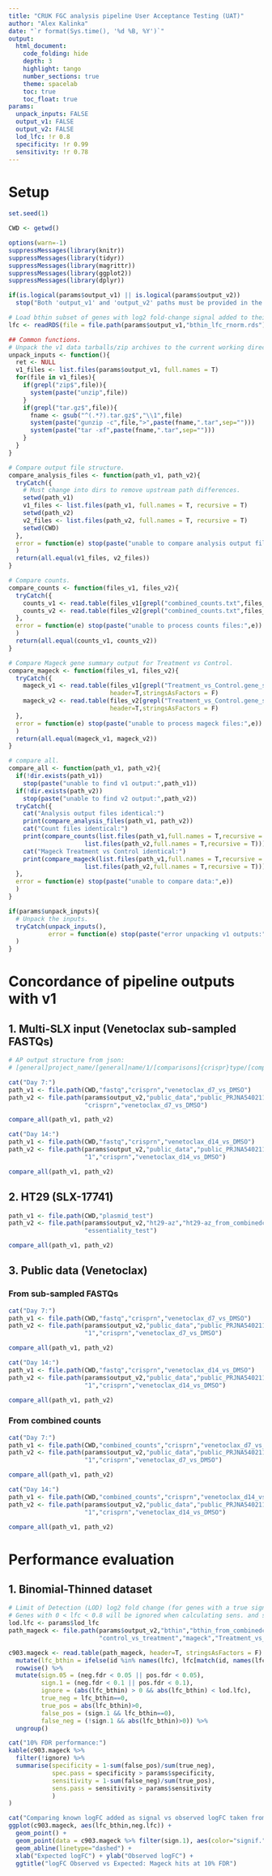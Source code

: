 ```yaml
---
title: "CRUK FGC analysis pipeline User Acceptance Testing (UAT)"
author: "Alex Kalinka"
date: "`r format(Sys.time(), '%d %B, %Y')`"
output:
  html_document:
    code_folding: hide
    depth: 3
    highlight: tango
    number_sections: true
    theme: spacelab
    toc: true
    toc_float: true
params:
  unpack_inputs: FALSE
  output_v1: FALSE
  output_v2: FALSE
  lod_lfc: !r 0.8
  specificity: !r 0.99
  sensitivity: !r 0.78
---
```


# Setup

```r
set.seed(1)

CWD <- getwd()

options(warn=-1)
suppressMessages(library(knitr))
suppressMessages(library(tidyr))
suppressMessages(library(magrittr))
suppressMessages(library(ggplot2))
suppressMessages(library(dplyr))

if(is.logical(params$output_v1) || is.logical(params$output_v2))
  stop("Both 'output_v1' and 'output_v2' paths must be provided in the list given to the 'params' argument")

# Load bthin subset of genes with log2 fold-change signal added to their gRNAs.
lfc <- readRDS(file = file.path(params$output_v1,"bthin_lfc_rnorm.rds"))

## Common functions.
# Unpack the v1 data tarballs/zip archives to the current working directory.
unpack_inputs <- function(){
  ret <- NULL
  v1_files <- list.files(params$output_v1, full.names = T)
  for(file in v1_files){
    if(grepl("zip$",file)){
      system(paste("unzip",file))
    }
    if(grepl("tar.gz$",file)){
      fname <- gsub("^(.*?).tar.gz$","\\1",file)
      system(paste("gunzip -c",file,">",paste(fname,".tar",sep="")))
      system(paste("tar -xf",paste(fname,".tar",sep="")))
    }
  }
}

# Compare output file structure.
compare_analysis_files <- function(path_v1, path_v2){
  tryCatch({
    # Must change into dirs to remove upstream path differences.
    setwd(path_v1)
    v1_files <- list.files(path_v1, full.names = T, recursive = T)
    setwd(path_v2)
    v2_files <- list.files(path_v2, full.names = T, recursive = T)
    setwd(CWD)
  },
  error = function(e) stop(paste("unable to compare analysis output file structure:",e))
  )
  return(all.equal(v1_files, v2_files))
}

# Compare counts.
compare_counts <- function(files_v1, files_v2){
  tryCatch({
    counts_v1 <- read.table(files_v1[grepl("combined_counts.txt",files_v1)],header=T,stringsAsFactors = F)
    counts_v2 <- read.table(files_v2[grepl("combined_counts.txt",files_v2)],header=T,stringsAsFactors = F)
  },
  error = function(e) stop(paste("unable to process counts files:",e))
  )
  return(all.equal(counts_v1, counts_v2))
}

# Compare Mageck gene summary output for Treatment vs Control.
compare_mageck <- function(files_v1, files_v2){
  tryCatch({
    mageck_v1 <- read.table(files_v1[grepl("Treatment_vs_Control.gene_summary.txt",files_v1)],
                            header=T,stringsAsFactors = F)
    mageck_v2 <- read.table(files_v2[grepl("Treatment_vs_Control.gene_summary.txt",files_v2)],
                            header=T,stringsAsFactors = F)
  },
  error = function(e) stop(paste("unable to process mageck files:",e))
  )
  return(all.equal(mageck_v1, mageck_v2))
}

# compare all.
compare_all <- function(path_v1, path_v2){
  if(!dir.exists(path_v1))
    stop(paste("unable to find v1 output:",path_v1))
  if(!dir.exists(path_v2))
    stop(paste("unable to find v2 output:",path_v2))
  tryCatch({
    cat("Analysis output files identical:")
    print(compare_analysis_files(path_v1, path_v2))
    cat("Count files identical:")
    print(compare_counts(list.files(path_v1,full.names = T,recursive = T),
                     list.files(path_v2,full.names = T,recursive = T)))
    cat("Mageck Treatment vs Control identical:")
    print(compare_mageck(list.files(path_v1,full.names = T,recursive = T),
                     list.files(path_v2,full.names = T,recursive = T)))
  },
  error = function(e) stop(paste("unable to compare data:",e))
  )
}

```


```r
if(params$unpack_inputs){
  # Unpack the inputs.
  tryCatch(unpack_inputs(),
           error = function(e) stop(paste("error unpacking v1 outputs:",e))
  )
}
```

# Concordance of pipeline outputs with v1

## 1. Multi-SLX input (Venetoclax sub-sampled FASTQs)

```r
# AP output structure from json:
# [general]project_name/[general]name/1/[comparisons]{crispr}type/[comparisons]name

cat("Day 7:")
path_v1 <- file.path(CWD,"fastq","crisprn","venetoclax_d7_vs_DMSO")
path_v2 <- file.path(params$output_v2,"public_data","public_PRJNA540211_MOLM13_Venetoclax_Yusa","1",
                     "crisprn","venetoclax_d7_vs_DMSO")

compare_all(path_v1, path_v2)

cat("Day 14:")
path_v1 <- file.path(CWD,"fastq","crisprn","venetoclax_d14_vs_DMSO")
path_v2 <- file.path(params$output_v2,"public_data","public_PRJNA540211_MOLM13_Venetoclax_Yusa",
                     "1","crisprn","venetoclax_d14_vs_DMSO")

compare_all(path_v1, path_v2)

```

## 2. HT29 (SLX-17741)

```r
path_v1 <- file.path(CWD,"plasmid_test")
path_v2 <- file.path(params$output_v2,"ht29-az","ht29-az_from_combinedcounts","1","crisprn",
                     "essentiality_test")

compare_all(path_v1, path_v2)

```

## 3. Public data (Venetoclax)

### From sub-sampled FASTQs

```r
cat("Day 7:")
path_v1 <- file.path(CWD,"fastq","crisprn","venetoclax_d7_vs_DMSO")
path_v2 <- file.path(params$output_v2,"public_data","public_PRJNA540211_MOLM13_Venetoclax_Yusa_from_fastq",
                     "1","crisprn","venetoclax_d7_vs_DMSO")

compare_all(path_v1, path_v2)

cat("Day 14:")
path_v1 <- file.path(CWD,"fastq","crisprn","venetoclax_d14_vs_DMSO")
path_v2 <- file.path(params$output_v2,"public_data","public_PRJNA540211_MOLM13_Venetoclax_Yusa_from_fastq",
                     "1","crisprn","venetoclax_d14_vs_DMSO")

compare_all(path_v1, path_v2)

```

### From combined counts

```r
cat("Day 7:")
path_v1 <- file.path(CWD,"combined_counts","crisprn","venetoclax_d7_vs_DMSO")
path_v2 <- file.path(params$output_v2,"public_data","public_PRJNA540211_MOLM13_Venetoclax_Yusa_from_combinedcounts",
                     "1","crisprn","venetoclax_d7_vs_DMSO")

compare_all(path_v1, path_v2)

cat("Day 14:")
path_v1 <- file.path(CWD,"combined_counts","crisprn","venetoclax_d14_vs_DMSO")
path_v2 <- file.path(params$output_v2,"public_data","public_PRJNA540211_MOLM13_Venetoclax_Yusa_from_combinedcounts",
                     "1","crisprn","venetoclax_d14_vs_DMSO")

compare_all(path_v1, path_v2)

```


# Performance evaluation

## 1. Binomial-Thinned dataset

```r
# Limit of Detection (LOD) log2 fold change (for genes with a true signal).
# Genes with 0 < lfc < 0.8 will be ignored when calculating sens. and spec.
lod.lfc <- params$lod_lfc
path_mageck <- file.path(params$output_v2,"bthin","bthin_from_combinedcounts","1","crisprn",
                         "control_vs_treatment","mageck","Treatment_vs_Control.gene_summary.txt")

c903.mageck <- read.table(path_mageck, header=T, stringsAsFactors = F) %>%
  mutate(lfc_bthin = ifelse(id %in% names(lfc), lfc[match(id, names(lfc))], 0)) %>%
  rowwise() %>%
  mutate(sign.05 = (neg.fdr < 0.05 || pos.fdr < 0.05),
         sign.1 = (neg.fdr < 0.1 || pos.fdr < 0.1),
         ignore = (abs(lfc_bthin) > 0 && abs(lfc_bthin) < lod.lfc),
         true_neg = lfc_bthin==0,
         true_pos = abs(lfc_bthin)>0,
         false_pos = (sign.1 && lfc_bthin==0),
         false_neg = (!sign.1 && abs(lfc_bthin)>0)) %>%
  ungroup()

cat("10% FDR performance:")
kable(c903.mageck %>%
  filter(!ignore) %>%
  summarise(specificity = 1-sum(false_pos)/sum(true_neg),
            spec.pass = specificity > params$specificity,
            sensitivity = 1-sum(false_neg)/sum(true_pos),
            sens.pass = sensitivity > params$sensitivity
            )
)

cat("Comparing known logFC added as signal vs observed logFC taken from Mageck:")
ggplot(c903.mageck, aes(lfc_bthin,neg.lfc)) +
  geom_point() +
  geom_point(data = c903.mageck %>% filter(sign.1), aes(color="signif.")) +
  geom_abline(linetype="dashed") +
  xlab("Expected logFC") + ylab("Observed logFC") +
  ggtitle("logFC Observed vs Expected: Mageck hits at 10% FDR")

```


